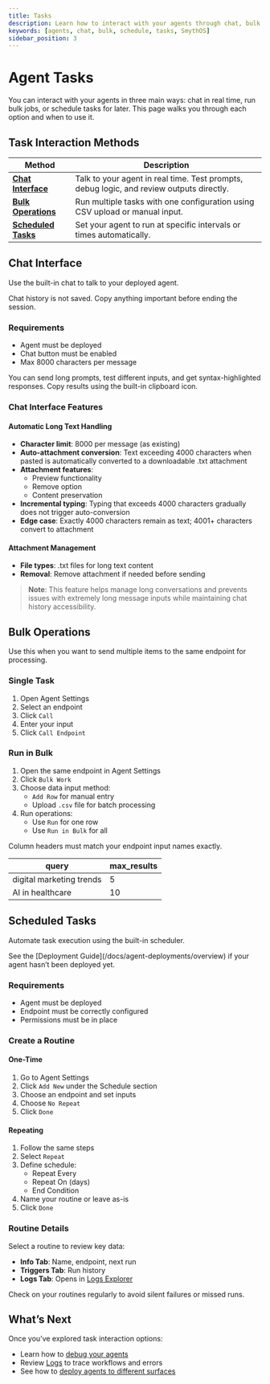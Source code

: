 ```yaml
---
title: Tasks
description: Learn how to interact with your agents through chat, bulk operations, and scheduled tasks.
keywords: [agents, chat, bulk, schedule, tasks, SmythOS]
sidebar_position: 3
---
```


# Agent Tasks

You can interact with your agents in three main ways: chat in real time, run bulk jobs, or schedule tasks for later. This page walks you through each option and when to use it.

<Spacer size="md" />

## Task Interaction Methods

| Method | Description |
|--------|-------------|
| [**Chat Interface**](#chat-interface) | Talk to your agent in real time. Test prompts, debug logic, and review outputs directly. |
| [**Bulk Operations**](#bulk-operations) | Run multiple tasks with one configuration using CSV upload or manual input. |
| [**Scheduled Tasks**](#scheduled-tasks) | Set your agent to run at specific intervals or times automatically. |

<Spacer size="md" />

## Chat Interface

Use the built-in chat to talk to your deployed agent.

<InfoCallout title="Heads-up">
Chat history is not saved. Copy anything important before ending the session.
</InfoCallout>

### Requirements

- Agent must be deployed
- Chat button must be enabled
- Max 8000 characters per message

<TipCallout title="Tip">
You can send long prompts, test different inputs, and get syntax-highlighted responses. Copy results using the built-in clipboard icon.
</TipCallout>

<Arcade
  src="https://demo.arcade.software/6WzsfgFB0IBL2m7V6o3f?embed&embed_mobile=tab&embed_desktop=inline&show_copy_link=true"
  title="Chat with Agent | SmythOS"
/>

<Spacer size="lg" />

### Chat Interface Features

#### Automatic Long Text Handling
- **Character limit**: 8000 per message (as existing)
- **Auto-attachment conversion**: Text exceeding 4000 characters when pasted is automatically converted to a downloadable .txt attachment
- **Attachment features**:
  - Preview functionality
  - Remove option
  - Content preservation
- **Incremental typing**: Typing that exceeds 4000 characters gradually does not trigger auto-conversion
- **Edge case**: Exactly 4000 characters remain as text; 4001+ characters convert to attachment

#### Attachment Management
- **File types**: .txt files for long text content
- **Removal**: Remove attachment if needed before sending

> **Note**: This feature helps manage long conversations and prevents issues with extremely long message inputs while maintaining chat history accessibility.

## Bulk Operations

Use this when you want to send multiple items to the same endpoint for processing.

### Single Task

1. Open Agent Settings  
2. Select an endpoint  
3. Click `Call`  
4. Enter your input  
5. Click `Call Endpoint`

### Run in Bulk

1. Open the same endpoint in Agent Settings  
2. Click `Bulk Work`  
3. Choose data input method:
   - `Add Row` for manual entry
   - Upload `.csv` file for batch processing  
4. Run operations:
   - Use `Run` for one row
   - Use `Run in Bulk` for all

<InfoCallout title="CSV Format">
Column headers must match your endpoint input names exactly.

| query                     | max_results |
|--------------------------|-------------|
| digital marketing trends | 5           |
| AI in healthcare         | 10          |
</InfoCallout>

<Arcade
  src="https://demo.arcade.software/AqIFSwVYbUUxd2ndStlu?embed&embed_mobile=tab&embed_desktop=inline&show_copy_link=true"
  title="Bulk Processing | SmythOS"
/>

<Spacer size="lg" />

## Scheduled Tasks

Automate task execution using the built-in scheduler.

<InfoCallout>
See the [Deployment Guide](/docs/agent-deployments/overview) if your agent hasn’t been deployed yet.
</InfoCallout>

### Requirements

- Agent must be deployed  
- Endpoint must be correctly configured  
- Permissions must be in place

### Create a Routine

#### One-Time

1. Go to Agent Settings  
2. Click `Add New` under the Schedule section  
3. Choose an endpoint and set inputs  
4. Choose `No Repeat`  
5. Click `Done`

#### Repeating

1. Follow the same steps  
2. Select `Repeat`  
3. Define schedule:
   - Repeat Every
   - Repeat On (days)
   - End Condition  
4. Name your routine or leave as-is  
5. Click `Done`

<Arcade
  src="https://demo.arcade.software/5NPb5R6hXdIqrB6Pozxc?embed&embed_mobile=tab&embed_desktop=inline&show_copy_link=true"
  title="Scheduler | SmythOS"
/>

<Spacer size="md" />

### Routine Details

Select a routine to review key data:

- **Info Tab**: Name, endpoint, next run  
- **Triggers Tab**: Run history  
- **Logs Tab**: Opens in [Logs Explorer](/docs/agent-studio/manage-agents/logs)

<TipCallout title="Stay Consistent">
Check on your routines regularly to avoid silent failures or missed runs.
</TipCallout>

<Spacer size="lg" />

## What’s Next

Once you’ve explored task interaction options:

- Learn how to [debug your agents](/docs/agent-studio/build-agents/debugging)
- Review [Logs](/docs/agent-studio/manage-agents/logs) to trace workflows and errors
- See how to [deploy agents to different surfaces](/docs/agent-deployments/overview)
